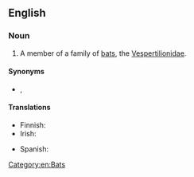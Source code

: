 ==English==
{{wikipedia}}

===Noun===
{{en-noun}}

# A member of a family of [[bat|bats]], the [[Vespertilionidae]].

====Synonyms====
* {{sense|a bat in Vespertilionidae}} {{vern|common bat}}, {{vern|evening bat}}

====Translations====
{{trans-top|family of bats}}
* Finnish: {{t|fi|aitolepakko}}
* Irish: {{t|ga|ialtóg choiteann|f}}
{{trans-mid}}
* Spanish: {{t|es|vespertiliónido|m}}
{{trans-bottom}}

[[Category:en:Bats]]